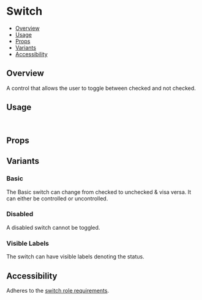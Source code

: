 

<Meta of={SwitchStories} />

# Switch

- [Overview](#overview)
- [Usage](#usage)
- [Props](#props)
- [Variants](#variants)
- [Accessibility](#accessibility)

## Overview

A control that allows the user to toggle between checked and not checked.

<ViewSource path="components/Switch" />

<Canvas of={SwitchStories.Checked} />

## Usage

```js
import { Switch } from '@strapi/design-system';
```

## Props

<ArgTypes of={Switch} />

## Variants

### Basic

The Basic switch can change from checked to unchecked & visa versa. It can either be controlled or uncontrolled.

<Canvas of={SwitchStories.Unchecked} />

### Disabled

A disabled switch cannot be toggled.

<Canvas of={SwitchStories.Disabled} />

### Visible Labels

The switch can have visible labels denoting the status.

<Canvas of={SwitchStories.WithVisibleLabels} />

## Accessibility

Adheres to the [switch role requirements](https://www.w3.org/WAI/ARIA/apg/patterns/switch).
